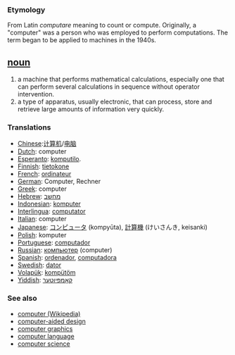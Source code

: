 === Etymology ===
From Latin ''computare'' meaning to count or compute.  Originally, a "computer" was a person who was employed to perform computations.  The term began to be applied to machines in the 1940s.

== [[noun]] ==
#a machine that performs mathematical calculations, especially one that can perform several calculations in sequence without operator intervention.
#a type of apparatus, usually electronic, that can process, store and retrieve large amounts of information very quickly.

===Translations===
*[[Chinese]]:[[计算机]]/[[电脑]]
*[[Dutch]]: computer
*[[Esperanto]]: [[komputilo]].
*[[Finnish]]: [[tietokone]]
*[[French]]: [[ordinateur]]
*[[German]]: Computer, Rechner
*[[Greek]]: computer
*[[Hebrew]]: [[מחשב]]
*[[Indonesian]]: [[komputer]]
*[[Interlingua]]: [[computator]]
*[[Italian]]: computer
*[[Japanese]]: [[コンピュータ]] (kompyūta), [[計算機]] (けいさんき, keisanki)
*[[Polish]]: komputer
*[[Portuguese]]: [[computador]]
*[[Russian]]: [[компьютер]] (computer)
*[[Spanish]]: [[ordenador]], [[computadora]]
*[[Swedish]]: [[dator]]
*[[Volapük]]: [[kompütöm]]
*[[Yiddish]]: [[קאָמפּיוטער]]

=== See also ===
*[[w:computer|computer (Wikipedia)]]
*[[computer-aided design]]
*[[computer graphics]]
*[[computer language]]
*[[computer science]]